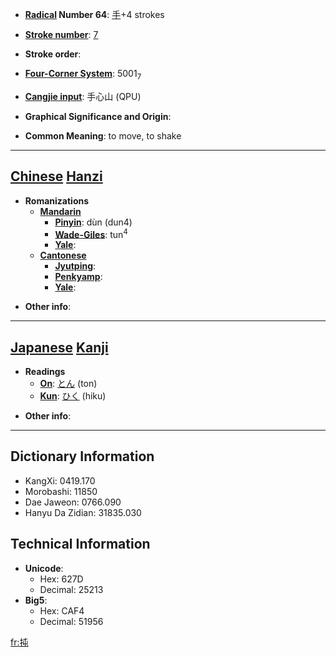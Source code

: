 * '''[[Wiktionary:Chinese radical index| Radical]] Number 64''': [[Wiktionary:Chinese radical index 手|手]]+4 strokes

* '''[[Wiktionary:Chinese total strokes index|Stroke number]]''': [[Wiktionary:Chinese total strokes index 7|7]]

* '''Stroke order''': 

* '''[[Wiktionary:Chinese four corner index|Four-Corner System]]''': 5001<sub>7</sub>

* '''[[Wiktionary:Chinese Cangjie index|Cangjie input]]''': 手心山 (QPU)

* '''Graphical Significance and Origin''': 

* '''Common Meaning''': to move, to shake

----

== [[Chinese]] [[Hanzi]] ==

* '''Romanizations'''
** '''[[Mandarin]]'''
*** '''[[Pinyin]]''': dùn (dun4)
*** '''[[Wade-Giles]]''': tun<sup>4</sup>
*** '''[[Yale]]''': 
** '''[[Cantonese]]'''
*** '''[[Jyutping]]''':
*** '''[[Penkyamp]]''': 
*** '''[[Yale]]''': 

* '''Other info''': 

----

== [[Japanese]] [[Kanji]] ==

* '''Readings'''
** '''[[On]]''': [[とん]] (ton)
** '''[[Kun]]''': [[ひく]] (hiku)

* '''Other info''':  

----

== Dictionary Information ==

* KangXi: 0419.170
* Morobashi: 11850
* Dae Jaweon: 0766.090
* Hanyu Da Zidian: 31835.030

== Technical Information ==

* '''Unicode''':
** Hex: 627D
** Decimal: 25213
* '''Big5''':
** Hex: CAF4
** Decimal: 51956

[[fr:扽]]
